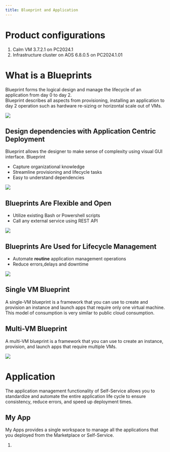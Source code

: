 ```yaml
---
title: Blueprint and Application
---
```


# Product configurations

1.  Calm VM 3.7.2.1 on PC2024.1
2.  Infrastructure cluster on AOS 6.8.0.5 on PC2024.1.01

# What is a Blueprints

Blueprint forms the logical design and manage the lifecycle of an application from day 0 to day 2.  
Blueprint describes all aspects from provisioning, installing an application to day 2 operation such as hardware re-sizing 
or horizontal scale out of VMs.

![](images/what_is_calm_07.png)

## Design dependencies with Application Centric Deployment

Blueprint allows the designer to make sense of complexity using visual GUI interface.  Blueprint

-   Capture organizational knowledge
-   Streamline provisioning and lifecycle tasks
-   Easy to understand dependencies

![](images/what_is_calm_08.png)

## Blueprints Are Flexible and Open

-   Utilize existing Bash or Powershell scripts
-   Call any external service using REST API

![](images/what_is_calm_09.png)

## Blueprints Are Used for Lifecycle Management

-   Automate **routine** application management operations
-   Reduce errors,delays and downtime

![](images/what_is_calm_10.png)

## Single VM Blueprint

A single-VM blueprint is a framework that you can use to create and provision an instance and launch apps that require only one virtual machine.
This model of consumption is very similar to public cloud consumption.

## Multi-VM Blueprint

A multi-VM blueprint is a framework that you can use to create an instance, provision, and launch apps that require multiple VMs.

![](images/Multi-VM-Blueprint.png)

# Application

The application management functionality of Self-Service allows you to standardize and automate the entire application life cycle to ensure consistency, reduce errors, and speed up deployment times.

## My App

My Apps provides a single workspace to manage all the applications that you deployed from the Marketplace or Self-Service.

1.  